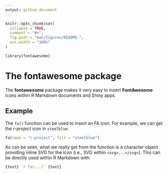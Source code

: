 ```yaml
---
output: github_document
---
```


<!-- README.md is generated from README.Rmd. Please edit that file -->

```r
knitr::opts_chunk$set(
  collapse = TRUE,
  comment = "#>",
  fig.path = "man/figures/README-",
  out.width = "100%"
)
```

```r
library(fontawesome)
```

# The fontawesome package

The **fontawesome** package makes it very easy to insert **FontAwesome** icons within R Markdown documents and Shiny apps.

## Example

The `fa()` function can be used to insert an FA icon. For example, we can get the *r-project* icon in `steelblue`:

```r
fa(name = "r-project", fill = "steelblue")
```

As can be seen, what we really get from the function is a character object providing inline SVG for the icon (i.e., SVG within `<svg>...</svg>`). This can be directly used within R Markdown with:

```r
{text} `r fa(...)` {text}
```
